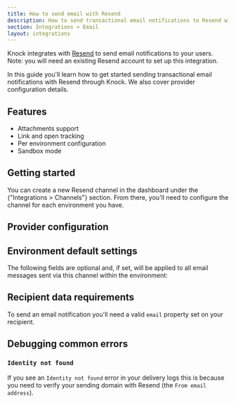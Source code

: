 ```yaml
---
title: How to send email with Resend
description: How to send transactional email notifications to Resend with Knock.
section: Integrations > Email
layout: integrations
---
```



Knock integrates with [Resend](https://resend.com/) to send email notifications to your users. Note: you will need an existing Resend account to set up this integration.

In this guide you'll learn how to get started sending transactional email notifications with Resend through Knock. We also cover provider configuration details.

## Features

- Attachments support
- Link and open tracking
- Per environment configuration
- Sandbox mode

## Getting started

You can create a new Resend channel in the dashboard under the {"Integrations > Channels"} section. From there, you'll need to configure the channel for each environment you have.

## Provider configuration

<Attributes>
  <Attribute
    name="API key"
    type="string*"
    description="The API key for your Resend account, available from your Resend dashboard"
  />
  <Attribute
    name="From email address"
    type="string | liquid*"
    description="The sender email address (can use Liquid tags)"
  />
  <Attribute
    name="From name"
    type="string | liquid"
    description="The sender name (can use Liquid tags)"
  />
  <Attribute
    name="JSON overrides"
    type="string | liquid"
    description="Provider API's paramater overrides"
  />
</Attributes>

## Environment default settings

The following fields are optional and, if set, will be applied to all email messages sent via this channel within the environment:

<Attributes>
  <Attribute
    name="Reply-to address"
    type="string | liquid"
    description="The reply-to email address (can use Liquid tags)"
  />
  <Attribute
    name="CC address"
    type="string | liquid"
    description="The cc email address (can use Liquid tags)"
  />
  <Attribute
    name="BCC address"
    type="string | liquid"
    description="The bcc email address (can use Liquid tags)"
  />
</Attributes>

## Recipient data requirements

To send an email notification you'll need a valid `email` property set on your recipient.

## Debugging common errors

### `Identity not found`

If you see an `Identity not found` error in your delivery logs this is because you need to verify your sending domain with Resend (the `From email address`).
